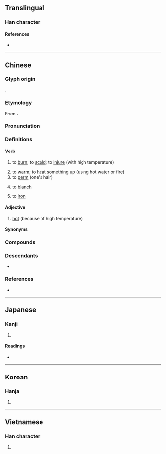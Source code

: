 {{also|烫}}
{{character info}}
==Translingual==

===Han character===
{{Han char|rn=86|rad=火|as=12|sn=16|four=36809|canj=EHF|ids=⿱湯火}}

====References====
* {{Han ref|kx=0684.010|dkj=19435|dj=1096.040|hdz=32238.030|uh=71D9|ud=29145|bh=BF53|bd=48979}}

----

==Chinese==
{{zh-forms|s=烫}}

===Glyph origin===
{{Han etym}}
{{Han compound|湯|火|ls=psc|c1=p|c2=s}}.

===Etymology===
From {{och-l|湯|hot water|id=1}}.

===Pronunciation===
{{zh-pron
|m=tàng
|c=tong3
|h=pfs=
|j=ton3
|md=táung/táuk/tâung
|md_note=táung, táuk - to put into boiling water, to scald; tâung - to heat up, to warm
|mn=ml,tw,sg:thǹg/thòng
|mn_note=thǹg - vernacular; thòng - literary
|mn-t=teng3
|w=2thaan
|oc=y
|cat=a,v
}}

===Definitions===
====Verb====
{{head|zh|adjective}}
# to [[burn]]; to [[scald]]; to [[injure]] (with high temperature)
#: {{zh-x|我 的 手 被 蒸汽 燙傷。|My hand was '''burned''' by steam.}}
# to [[warm]]; to [[heat]] something up (using hot water or fire)
# to [[perm]] (one's hair)
# {{lb|zh|cooking}} to [[blanch]]
# {{lb|zh|Cantonese}} to [[iron]]
#: {{zh-x|燙 恤衫|to '''iron''' a shirt|C}}

====Adjective====
{{head|zh|adjective}}
# [[hot]] (because of high temperature)
#: {{zh-x|洗澡 水 太 燙 了。|The bathwater is too '''hot'''.}}

====Synonyms====
{{zh-dial}}
{{zh-dial|熨}}

===Compounds===
{{zh-der|光燙|冷燙|洗燙|滾燙|火燙|燙傷|燙手|燙手山芋|燙花|燙蠟|燙酒|燙金|燙馬|燙髮|燙麵|發燙|電燙|燙衫}}

===Descendants===
* {{desc|bor=1|za|dangq|t=to iron}}

===References===
* {{R:yue:Hanzi}}

{{zh-cat|Elementary}}

----

==Japanese==

===Kanji===
{{ja-kanji|grade=|rs=火12}}

# {{rfdef|ja|sort=火12}}

====Readings====
* {{ja-readings|on=[[とう]] (tō), [[どう]] (dō)|kun=[[あたためる]] (atatameru)}}

----

==Korean==

===Hanja===
{{ko-hanja|hangeul=탕|eumhun=|rv=tang|mr=t'ang|y=thang}}

# {{rfdef|ko|sort=火12}}

----

==Vietnamese==

===Han character===
{{vi-readings|reading=nãng, năng, nắng|rs=火12}}

# {{rfdef|vi|sort=火12}}